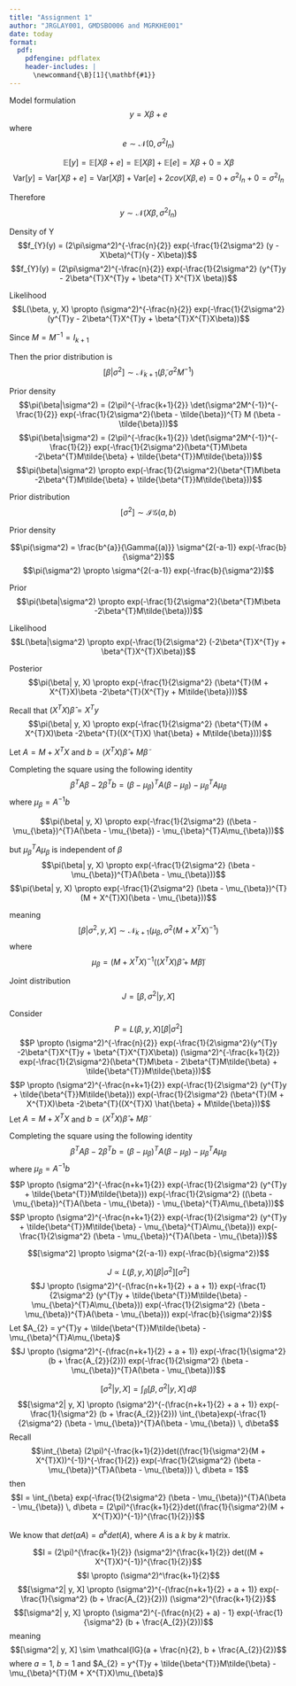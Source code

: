 ```yaml
---
title: "Assignment 1"
author: "JRGLAY001, GMDSBO006 and MGRKHE001"
date: today
format:
  pdf:
    pdfengine: pdflatex
    header-includes: |
      \newcommand{\B}[1]{\mathbf{#1}}
---
```


\newpage

Model formulation
$$y = X\beta + e$$
where $$e \sim \mathcal{N}(0, \sigma^2 I_{n})$$

$$\mathbb{E}[y] = \mathbb{E}[X\beta + e]
	= \mathbb{E}[X\beta] + \mathbb{E}[e]
	= X\beta + 0
	= X\beta$$
$$\mathrm{Var}[y] = \mathrm{Var}[X\beta + e]
	= \mathrm{Var}[X\beta] + \mathrm{Var}[e] + 2cov(X\beta, e)
	= 0 + \sigma^2I_{n} + 0
	= \sigma^2I_{n}$$

Therefore $$y \sim \mathcal{N}(X\beta, \sigma^2I_{n})$$

Density of Y
$$f_{Y}(y) = (2\pi\sigma^2)^{-\frac{n}{2}} exp(-\frac{1}{2\sigma^2} (y - X\beta)^{T}(y - X\beta))$$
$$f_{Y}(y) = (2\pi\sigma^2)^{-\frac{n}{2}} exp(-\frac{1}{2\sigma^2} (y^{T}y - 2\beta^{T}X^{T}y + \beta^{T} X^{T}X \beta))$$

Likelihood
$$L(\beta, y, X) \propto (\sigma^2)^{-\frac{n}{2}} exp(-\frac{1}{2\sigma^2} (y^{T}y - 2\beta^{T}X^{T}y + \beta^{T}X^{T}X\beta))$$

Since $M = M^{-1} = I_{k+1}$

Then the prior distribution is
$$[\beta|\sigma^2] \sim \mathcal{N}_{k+1}(\tilde{\beta}, \sigma^2 M^{-1})$$

Prior density
$$\pi(\beta|\sigma^2)
	= (2\pi)^{-\frac{k+1}{2}}
	\det(\sigma^2M^{-1})^{-\frac{1}{2}}
	exp(-\frac{1}{2\sigma^2}(\beta - \tilde{\beta})^{T} M (\beta - \tilde{\beta}))$$
$$\pi(\beta|\sigma^2)
	= (2\pi)^{-\frac{k+1}{2}}
	\det(\sigma^2M^{-1})^{-\frac{1}{2}}
	exp(-\frac{1}{2\sigma^2}(\beta^{T}M\beta -2\beta^{T}M\tilde{\beta} + \tilde{\beta^{T}}M\tilde{\beta}))$$
$$\pi(\beta|\sigma^2)
	\propto  exp(-\frac{1}{2\sigma^2}(\beta^{T}M\beta -2\beta^{T}M\tilde{\beta} + \tilde{\beta^{T}}M\tilde{\beta}))$$

Prior distribution
$$[\sigma^2] \sim \mathcal{IG}(a, b)$$

Prior density

$$\pi(\sigma^2)
	= \frac{b^{a}}{\Gamma{(a)}} \sigma^{2(-a-1)} exp(-\frac{b}{\sigma^2})$$
$$\pi(\sigma^2)
	\propto \sigma^{2(-a-1)} exp(-\frac{b}{\sigma^2})$$

\newpage

\textbf{Assuming that $\sigma^2$ is known}

Prior
$$\pi(\beta|\sigma^2)
	\propto exp(-\frac{1}{2\sigma^2}(\beta^{T}M\beta -2\beta^{T}M\tilde{\beta}))$$

Likelihood
$$L(\beta|\sigma^2)
	\propto exp(-\frac{1}{2\sigma^2} (-2\beta^{T}X^{T}y + \beta^{T}X^{T}X\beta))$$

Posterior
$$\pi(\beta| y, X)
\propto exp(-\frac{1}{2\sigma^2} (\beta^{T}(M + X^{T}X)\beta -2\beta^{T}(X^{T}y + M\tilde{\beta})))$$

Recall that $(X^{T}X) \hat{\beta} = X^{T}y$
$$\pi(\beta| y, X)
	\propto exp(-\frac{1}{2\sigma^2} (\beta^{T}(M + X^{T}X)\beta -2\beta^{T}((X^{T}X) \hat{\beta} + M\tilde{\beta})))$$

Let $A = M + X^{T}X$ and $b = (X^{T}X) \hat{\beta} + M\tilde{\beta}$

Completing the square using the following identity
$$\beta^{T}A\beta - 2\beta^{T}b
	= (\beta - \mu_{\beta})^{T}A(\beta - \mu_{\beta}) - \mu_{\beta}^{T}A\mu_{\beta}$$ 
where $\mu_{\beta} = A^{-1}b$

$$\pi(\beta| y, X)
	\propto exp(-\frac{1}{2\sigma^2} 
	((\beta - \mu_{\beta})^{T}A(\beta - \mu_{\beta}) - \mu_{\beta}^{T}A\mu_{\beta}))$$

but $\mu_{\beta}^{T}A\mu_{\beta}$ is independent of $\beta$
$$\pi(\beta| y, X) \propto exp(-\frac{1}{2\sigma^2} (\beta - \mu_{\beta})^{T}A(\beta - \mu_{\beta}))$$
$$\pi(\beta| y, X) \propto exp(-\frac{1}{2\sigma^2} (\beta - \mu_{\beta})^{T}(M + X^{T}X)(\beta - \mu_{\beta}))$$

meaning $$[\beta| \sigma^2, y, X] \sim \mathcal{N}_{k+1}(\mu_{\beta}, \sigma^2(M + X^{T}X)^{-1})$$
where $$\mu_{\beta} = (M + X^{T}X)^{-1} ((X^{T}X) \hat{\beta} + M\tilde{\beta})$$

\newpage

Joint distribution
$$J = [\beta, \sigma^2| y, X]$$

Consider
$$P = L(\beta, y, X)[\beta| \sigma^2]$$
$$P \propto (\sigma^2)^{-\frac{n}{2}} 
	exp(-\frac{1}{2\sigma^2}(y^{T}y -2\beta^{T}X^{T}y + \beta^{T}X^{T}X\beta)) 
	(\sigma^2)^{-\frac{k+1}{2}}
	exp(-\frac{1}{2\sigma^2}(\beta^{T}M\beta - 2\beta^{T}M\tilde{\beta} + \tilde{\beta^{T}}M\tilde{\beta}))$$
$$P \propto (\sigma^2)^{-\frac{n+k+1}{2}} 
	exp(-\frac{1}{2\sigma^2} (y^{T}y + \tilde{\beta^{T}}M\tilde{\beta}))
	exp(-\frac{1}{2\sigma^2} (\beta^{T}(M + X^{T}X)\beta -2\beta^{T}((X^{T}X) \hat{\beta} + M\tilde{\beta}))$$
Let $A = M + X^{T}X$ and $b = (X^{T}X) \hat{\beta} + M\tilde{\beta}$

Completing the square using the following identity
$$\beta^{T}A\beta - 2\beta^{T}b
	= (\beta - \mu_{\beta})^{T}A(\beta - \mu_{\beta}) - \mu_{\beta}^{T}A\mu_{\beta}$$ 
where $\mu_{\beta} = A^{-1}b$
$$P \propto (\sigma^2)^{-\frac{n+k+1}{2}} 
	exp(-\frac{1}{2\sigma^2} (y^{T}y + \tilde{\beta^{T}}M\tilde{\beta}))
	exp(-\frac{1}{2\sigma^2} ((\beta - \mu_{\beta})^{T}A(\beta - \mu_{\beta}) - \mu_{\beta}^{T}A\mu_{\beta}))$$
$$P \propto (\sigma^2)^{-\frac{n+k+1}{2}} 
	exp(-\frac{1}{2\sigma^2} (y^{T}y + \tilde{\beta^{T}}M\tilde{\beta} - \mu_{\beta}^{T}A\mu_{\beta}))
	exp(-\frac{1}{2\sigma^2} (\beta - \mu_{\beta})^{T}A(\beta - \mu_{\beta}))$$

$$[\sigma^2]
	\propto \sigma^{2(-a-1)} exp(-\frac{b}{\sigma^2})$$

$$J \propto L(\beta, y, X)[\beta| \sigma^2][\sigma^2]$$
$$J \propto (\sigma^2)^{-(\frac{n+k+1}{2} + a + 1)} 
	exp(-\frac{1}{2\sigma^2} (y^{T}y + \tilde{\beta^{T}}M\tilde{\beta} - \mu_{\beta}^{T}A\mu_{\beta}))
	exp(-\frac{1}{2\sigma^2} (\beta - \mu_{\beta})^{T}A(\beta - \mu_{\beta}))
	exp(-\frac{b}{\sigma^2})$$
Let $A_{2} = y^{T}y + \tilde{\beta^{T}}M\tilde{\beta} - \mu_{\beta}^{T}A\mu_{\beta}$
$$J \propto (\sigma^2)^{-(\frac{n+k+1}{2} + a + 1)} 
	exp(-\frac{1}{\sigma^2} (b + \frac{A_{2}}{2}))
	exp(-\frac{1}{2\sigma^2} (\beta - \mu_{\beta})^{T}A(\beta - \mu_{\beta}))$$

$$[\sigma^2| y, X] = \int_{\beta} [\beta, \sigma^2| y, X]\, d\beta$$
$$[\sigma^2| y, X] \propto (\sigma^2)^{-(\frac{n+k+1}{2} + a + 1)} 
	exp(-\frac{1}{\sigma^2} (b + \frac{A_{2}}{2}))
	\int_{\beta}exp(-\frac{1}{2\sigma^2} (\beta - \mu_{\beta})^{T}A(\beta - \mu_{\beta}) \, d\beta$$
Recall
$$\int_{\beta}
	(2\pi)^{-\frac{k+1}{2}}det((\frac{1}{\sigma^2}(M + X^{T}X))^{-1})^{-\frac{1}{2}}
	exp(-\frac{1}{2\sigma^2} (\beta - \mu_{\beta})^{T}A(\beta - \mu_{\beta})) \, d\beta
	= 1$$
then
$$I = \int_{\beta}
	exp(-\frac{1}{2\sigma^2} (\beta - \mu_{\beta})^{T}A(\beta - \mu_{\beta}) \, d\beta 
	= (2\pi)^{\frac{k+1}{2}}det((\frac{1}{\sigma^2}(M + X^{T}X))^{-1})^{\frac{1}{2}})$$

We know that $det(aA) = a^{k}det(A)$, where $A$ is a $k$ by $k$ matrix.

$$I = (2\pi)^{\frac{k+1}{2}}
(\sigma^2)^{\frac{k+1}{2}}
det((M + X^{T}X)^{-1})^{\frac{1}{2}}$$
$$I \propto (\sigma^2)^\frac{k+1}{2}$$
$$[\sigma^2| y, X] \propto (\sigma^2)^{-(\frac{n+k+1}{2} + a + 1)} 
	exp(-\frac{1}{\sigma^2} (b + \frac{A_{2}}{2}))
	(\sigma^2)^{\frac{k+1}{2}}$$
$$[\sigma^2| y, X] \propto (\sigma^2)^{-(\frac{n}{2} + a) - 1} 
	exp(-\frac{1}{\sigma^2} (b + \frac{A_{2}}{2}))$$
meaning
$$[\sigma^2| y, X] \sim \mathcal{IG}(a + \frac{n}{2}, b + \frac{A_{2}}{2})$$
where $a = 1$, $b = 1$ and $A_{2} = y^{T}y + \tilde{\beta^{T}}M\tilde{\beta} - \mu_{\beta}^{T}(M + X^{T}X)\mu_{\beta}$